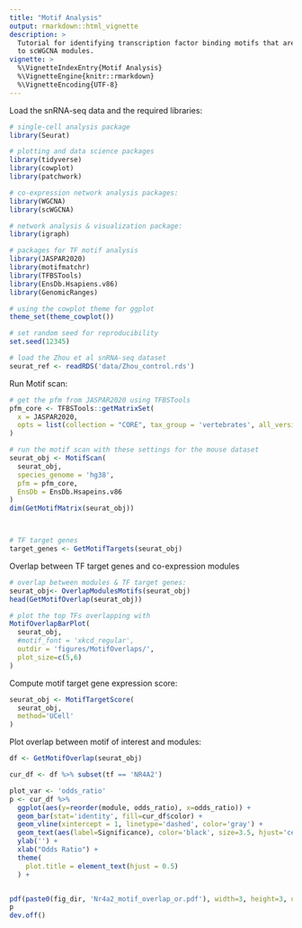 ```yaml
---
title: "Motif Analysis"
output: rmarkdown::html_vignette
description: >
  Tutorial for identifying transcription factor binding motifs that are related
  to scWGCNA modules.
vignette: >
  %\VignetteIndexEntry{Motif Analysis}
  %\VignetteEngine{knitr::rmarkdown}
  %\VignetteEncoding{UTF-8}
---
```



Load the snRNA-seq data and the required libraries:
```r

# single-cell analysis package
library(Seurat)

# plotting and data science packages
library(tidyverse)
library(cowplot)
library(patchwork)

# co-expression network analysis packages:
library(WGCNA)
library(scWGCNA)

# network analysis & visualization package:
library(igraph)

# packages for TF motif analysis
library(JASPAR2020)
library(motifmatchr)
library(TFBSTools)
library(EnsDb.Hsapiens.v86)
library(GenomicRanges)

# using the cowplot theme for ggplot
theme_set(theme_cowplot())

# set random seed for reproducibility
set.seed(12345)

# load the Zhou et al snRNA-seq dataset
seurat_ref <- readRDS('data/Zhou_control.rds')

```

Run Motif scan:

```r

# get the pfm from JASPAR2020 using TFBSTools
pfm_core <- TFBSTools::getMatrixSet(
  x = JASPAR2020,
  opts = list(collection = "CORE", tax_group = 'vertebrates', all_versions = FALSE)
)

# run the motif scan with these settings for the mouse dataset
seurat_obj <- MotifScan(
  seurat_obj,
  species_genome = 'hg38',
  pfm = pfm_core,
  EnsDb = EnsDb.Hsapeins.v86
)
dim(GetMotifMatrix(seurat_obj))



# TF target genes
target_genes <- GetMotifTargets(seurat_obj)

```

Overlap between TF target genes and co-expression modules

```r


# overlap between modules & TF target genes:
seurat_obj<- OverlapModulesMotifs(seurat_obj)
head(GetMotifOverlap(seurat_obj))

# plot the top TFs overlapping with
MotifOverlapBarPlot(
  seurat_obj,
  #motif_font = 'xkcd_regular',
  outdir = 'figures/MotifOverlaps/',
  plot_size=c(5,6)
)


```

Compute motif target gene expression score:

```r

seurat_obj <- MotifTargetScore(
  seurat_obj,
  method='UCell'
)


```

Plot overlap between motif of interest and modules:

```r


df <- GetMotifOverlap(seurat_obj)

cur_df <- df %>% subset(tf == 'NR4A2')

plot_var <- 'odds_ratio'
p <- cur_df %>%
  ggplot(aes(y=reorder(module, odds_ratio), x=odds_ratio)) +
  geom_bar(stat='identity', fill=cur_df$color) +
  geom_vline(xintercept = 1, linetype='dashed', color='gray') +
  geom_text(aes(label=Significance), color='black', size=3.5, hjust='center') +
  ylab('') +
  xlab("Odds Ratio") +
  theme(
    plot.title = element_text(hjust = 0.5)
  ) +


pdf(paste0(fig_dir, 'Nr4a2_motif_overlap_or.pdf'), width=3, height=3, useDingbats=FALSE)
p
dev.off()

```
